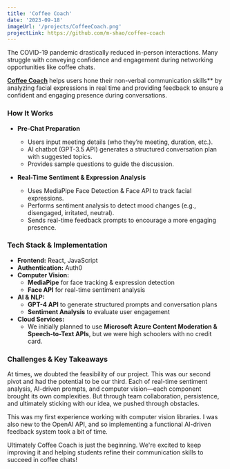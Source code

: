 ```yaml
---
title: 'Coffee Coach'
date: '2023-09-18'
imageUrl: '/projects/CoffeeCoach.png'
projectLink: https://github.com/m-shao/coffee-coach
---
```


The COVID-19 pandemic drastically reduced in-person interactions. Many struggle with conveying confidence and engagement during networking opportunities like coffee chats.

**[Coffee Coach](https://devpost.com/software/coffee-coach)** helps users hone their non-verbal communication skills\*\* by analyzing facial expressions in real time and providing feedback to ensure a confident and engaging presence during conversations.

### **How It Works**

-   **Pre-Chat Preparation**

    -   Users input meeting details (who they’re meeting, duration, etc.).
    -   AI chatbot (GPT-3.5 API) generates a structured conversation plan with suggested topics.
    -   Provides sample questions to guide the discussion.

-   **Real-Time Sentiment & Expression Analysis**
    -   Uses MediaPipe Face Detection & Face API to track facial expressions.
    -   Performs sentiment analysis to detect mood changes (e.g., disengaged, irritated, neutral).
    -   Sends real-time feedback prompts to encourage a more engaging presence.

### **Tech Stack & Implementation**

-   **Frontend:** React, JavaScript
-   **Authentication:** Auth0
-   **Computer Vision:**
    -   **MediaPipe** for face tracking & expression detection
    -   **Face API** for real-time sentiment analysis
-   **AI & NLP:**
    -   **GPT-4 API** to generate structured prompts and conversation plans
    -   **Sentiment Analysis** to evaluate user engagement
-   **Cloud Services:**
    -   We initially planned to use **Microsoft Azure Content Moderation & Speech-to-Text APIs**, but we were high schoolers with no credit card.

### **Challenges & Key Takeaways**

At times, we doubted the feasibility of our project. This was our second pivot and had the potential to be our third. Each of real-time sentiment analysis, AI-driven prompts, and computer vision—each component brought its own complexities. But through team collaboration, persistence, and ultimately sticking with our idea, we pushed through obstacles.

This was my first experience working with computer vision libraries. I was also new to the OpenAI API, and so implementing a functional AI-driven feedback system took a bit of time.

Ultimately Coffee Coach is just the beginning. We're excited to keep improving it and helping students refine their communication skills to succeed in coffee chats!
